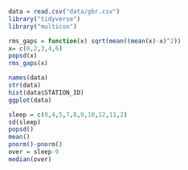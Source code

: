 ```r
data = read.csv("data/gbr.csv")
library("tidyverse")
library("multicon")

rms_gaps = function(x) sqrt(mean((mean(x)-x)^2))
x= c(0,2,3,4,6)
popsd(x)
rms_gaps(x)

```

```r
names(data)
str(data)
hist(data$STATION_ID)
ggplot(data)
```

```r
sleep = c(0,4,5,7,8,9,10,12,11,2)
sd(sleep)
popsd()
mean()
pnorm()-pnorm()
over = sleep-9
median(over)
```